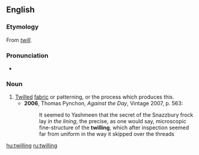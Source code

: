 ==English==

===Etymology===
From ''[[twill]]''.

===Pronunciation===
* {{IPA|/ˈtwɪlɪŋ/|lang=en}}

===Noun===
{{en-noun}}

# [[twilled|Twilled]] [[fabric]] or patterning, or the process which produces this.
#* '''2006''', Thomas Pynchon, ''Against the Day'', Vintage 2007, p. 563:
#*: It seemed to Yashmeen that the secret of the Snazzbury frock lay ''in the lining'', the precise, as one would say, microscopic fine-structure of the '''twilling''', which after inspection seemed far from uniform in the way it skipped over the threads

[[hu:twilling]]
[[ru:twilling]]